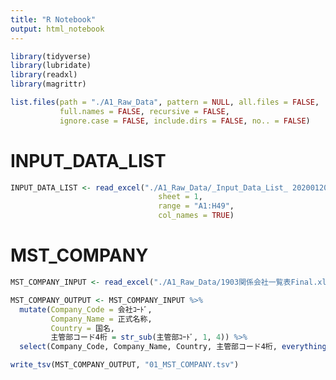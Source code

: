 ---
title: "R Notebook"
output: html_notebook
---
```{r}
library(tidyverse)
library(lubridate)
library(readxl)
library(magrittr)
```

```{r}
list.files(path = "./A1_Raw_Data", pattern = NULL, all.files = FALSE,
           full.names = FALSE, recursive = FALSE,
           ignore.case = FALSE, include.dirs = FALSE, no.. = FALSE)
```

# INPUT_DATA_LIST
```{r}
INPUT_DATA_LIST <- read_excel("./A1_Raw_Data/_Input_Data_List_ 20200120.xlsx", 
                                 sheet = 1, 
                                 range = "A1:H49",
                                 col_names = TRUE)

```


# MST_COMPANY
```{r}
MST_COMPANY_INPUT <- read_excel("./A1_Raw_Data/1903関係会社一覧表Final.xlsx", sheet = 1)

MST_COMPANY_OUTPUT <- MST_COMPANY_INPUT %>% 
  mutate(Company_Code = 会社ｺｰﾄﾞ,
         Company_Name = 正式名称,
         Country = 国名,
         主管部コード4桁 = str_sub(主管部ｺｰﾄﾞ, 1, 4)) %>% 
  select(Company_Code, Company_Name, Country, 主管部コード4桁, everything())

write_tsv(MST_COMPANY_OUTPUT, "01_MST_COMPANY.tsv")
```



